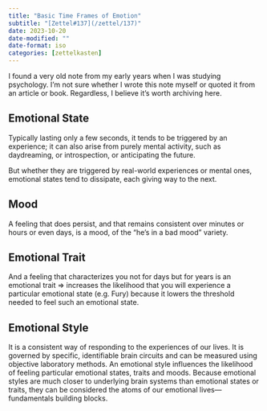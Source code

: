 ```yaml
---
title: "Basic Time Frames of Emotion"
subtitle: "[Zettel#137](/zettel/137)"
date: 2023-10-20
date-modified: ""
date-format: iso
categories: [zettelkasten]
---
```

I found a very old note from my early years when I was studying psychology. I'm not sure whether I wrote this note myself or quoted it from an article or book. Regardless, I believe it's worth archiving here.

## Emotional State

Typically lasting only a few seconds, it tends to be triggered by an experience; it can also arise from purely mental activity, such as daydreaming, or introspection, or anticipating the future.

But whether they are triggered by real-world experiences or mental ones, emotional states tend to dissipate, each giving way to the next.

## Mood

A feeling that does persist, and that remains consistent over minutes or hours or even days, is a mood, of the "he's in a bad mood" variety.

## Emotional Trait

And a feeling that characterizes you not for days but for years is an emotional trait => increases the likelihood that you will experience a particular emotional state (e.g. Fury) because it lowers the threshold needed to feel such an emotional state.

## Emotional Style

It is a consistent way of responding to the experiences of our lives. It is governed by specific, identifiable brain circuits and can be measured using objective laboratory methods. An emotional style influences the likelihood of feeling particular emotional states, traits and moods. Because emotional styles are much closer to underlying brain systems than emotional states or traits, they can be considered the atoms of our emotional lives—fundamentals building blocks.

